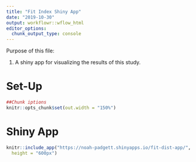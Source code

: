 ```yaml
---
title: "Fit Index Shiny App"
date: "2019-10-30"
output: workflowr::wflow_html
editor_options:
  chunk_output_type: console
---
```


Purpose of this file:

   1. A shiny app for visualizing the results of this study.

# Set-Up

```r
##Chunk iptions
knitr::opts_chunk$set(out.width = "150%")

```

# Shiny App

```r

knitr::include_app("https://noah-padgett.shinyapps.io/fit-dist-app/", 
  height = "600px")

```